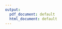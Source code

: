 ```yaml
---
output:
  pdf_document: default
  html_document: default
---
```


\documentclass{article}
\usepackage[utf8]{inputenc}
\title{AFS}
\authors{Larchevêque Valentin et Thibaut Balsan}
\begin{document}

\maketitle
\section{Introduction}
L'objectif de ce travail est de se concentrer sur la méthode d'analyse factorielle sphérique de tableaux de données de manière théorique puis d'en faire l'application à des tableaux concrets. Nous nous baserons essentiellement pour ce faire sur les annales n°35 de l'INSEE (1979), article fondateur de la méthode développée par Dominiques DOMENGES et Michel VOLLE, ainsi que sur nos cours d'analyse factorielle dispensés au premier semestre par M. Xavier Bry.

Dans une première partie nous accumulerons des démonstrations théoriques faisant le lien entre les formulaires de l'ACP classique et celle de l'AFS, tout en créant les fonctions R nous permettant la mise en pratique de la méthode, puis dans une deuxième partie nous utiliserons la dîte méthode sur deux tableaux de données de notre choix : {inserez tablos :)}

##AFAIRE
L'afs est une acp
la metrique de hellinger

##AFAIRE 2 : 
rédiger le fondement informationnel de la métrique de Hellinger et traduction euclidienne sur les données transformées, 


Tester le programme, appliquer la vu des différences sur les f moins phi, 
prgorammer le noyau et au dehors il faut des fonctions pour s'adapter
pour l'instant deux tableaux de fréquences et deux distributions mI et mJ '
puis comparer un tableau au produit de ses marges 
##FINAFAIRE
##AFAIRE3:
Appliquer la comparaison d'un tableau de fréquence 





\section{PARTIE I: Coeur de la méthode.}

\section{Transformation des données:}

Le but de cette partie est de placer les individus de notre tableau de distributions sur la sphère unité entière et non seulement sur l'orthan positif. On peut donc également calculer des distances entre distributions comportant des valeurs négatives. Pour celà on remplace 
Pour cela nous allons changer la métrique que l'on utilise pour calculer les distances de la métrique du $\chi^2$ à la métrique de Hellinger.
On dote d'abord la sphère unité d'équation $\sum |pi|=1$ du le produit scalaire:
$$<p,q>_\mathcal{H}=\sum signe(p_iq_i)\sqrt{|pi|.|qi|}$$
On a donc également la norme carré associée sur cet ensemble qui vaut 1 pour tout p de la sphère unité

$$||p||_\mathcal{H}^2=<p,p>_\mathcal{H}=\sum signe(p_i^2)\sqrt{|pi|^2}=\sum|p_i|=1$$


Donnant la distance sur la sphère unité dite de Hellinger définie par:
$$d_{\mathcal{H}}(p,q)^2=||p-q||^2_{\mathcal{H}}=<p-q,p-q>_\mathcal{H}\\=||p||^2_\mathcal{H}+||q||^2_\mathcal{H}-2<p,q>_\mathcal{H}=\sum signe(p_i^2)\sqrt{|pi|^2}+\sum signe(q_i^2)\sqrt{|qi|^2}-2\sum signe(p_iq_i)\sqrt{|pi|.|qi|}\\=\sum signe(p_i)^2\sqrt{|p_i|}^2+signe(q_i)^2\sqrt{|q_i|}^2-2signe(p_i)signe(q_i)\sqrt{|p_i|.|q_i|}\\
=\sum(signe(p_{i}){\sqrt{|p_{i}|}-(signe(q_{i})\sqrt{|q_{i}|}})^2  $$
Tout d'abord commençons par montrer que calculer $d_{\mathcal{H}}(f,\varphi)$ entre une tableaux $f$ et un tableau $\varphi$ de distributions revient à calculer la distance euclidienne $d_{2}(Z,\zeta)$ avec $Z,\zeta$ les tableaux $f,\varphi$  transformés (au sens de la métrique canonique)

$$Si~\forall~i,j~~(Z_{ij})=signe(f_{ij})\times(\sqrt{|{f_{ij}}|})~et~(\zeta_{ij})=signe(\varphi_{ij})\times(\sqrt{|\varphi_{ij}|})~alors~on~a~:~$$



$$d_{2}(Z,\zeta)=||({Z_{ij}-\zeta_{ij}})||^2=||Z_{ij}||^2+||\zeta_{ij}||^2-2<Z_{ij},\zeta_{ij}>  \\=
||(signe(f_{ij})(\sqrt{|{f_{ij}}|})||^2+||signe(\varphi_{ij})(\sqrt{|\varphi_{ij}|}))||^2-2signe(f_{ij}\varphi_{ij}) \\=\\



= \sum_{i,j}(signe(f_{ij})(\sqrt{|{f_{ij}}|})-signe(\varphi_{ij})(\sqrt{|\varphi_{ij}|}))^2  = 



d_{\mathcal{H}}(f,\varphi)^2$$




\section { Différence de tableaux de fréquences:}
Soit un tableau f de fréquences $(f_{ij})$ et un tableau $(\varphi_{ij})$


```r
##Example a table f and phi
f<-matrix((-17:18),6,6)/sum(-17:18)
phi<-matrix(rep(1/36,36),6,6)
f


q<-Hellingerizer(f)




```




II PARTIE PRATIQUE:
Coeur de la méthode:

```r
library(ggplot2)
library(data.table)

##Methode générale, le tableau définit la méthode que 'on appliquera 
source("AFS_functions.R")

  
f<-matrix(c(84,36,23,11,32,64,21,79,23,68,53,46,14,56,13,20,1,13,42,21),5,4,byrow=T)
f
 t<-depistage(t) 

t<-turn_to_freq(t)
mI<-poids_lignes(t)
J<-poids_colonne(t)

phi<-matrix(mI,ncol=1)%*%aperm(matrix(mJ,ncol = 1))
aperm(matrix(mJ,ncol = 1))
matrix(mI,ncol=1)

Tableau_final<-Hellingerizer(t)-Hellingerizer(phi)

A<-AFS(Tableau_final,mI,mJ)
min(length(mI),length(mJ))





AFS<-function(t,mI,mJ){


  print(t)
##Choix de l'analyse 
I<-length(t[,1])
J<-length(t[1,])
 

X<-Nuage_X(t,mI)
Y<-Nuage_Y(t,mJ)
 
  ##diagonalisation de l'inertie du nuage de plus petite dimension:


V<-aperm(t)%*%t
 lambda<-eigen(V)$values
  Dlambda<-diag(1/sqrt(lambda))
  U<-eigen(V)$vectors 
  
  ##w vecteur propre de TT' associé à lambda 
w<-(t%*%U)%*%Dlambda
    nbvrp<-min(5,length(lambda))
  composante_G<-matrix(0,nbvrp,J)
  composante_F<-matrix(0,nbvrp,I)

  for (k in 1:nbvrp){
  for (i in 1:I){
    composante_F[k,i]<-X[i,]%*%U[,k]
    }
  for (j in 1:J){
    composante_G[k,j]<-Y[,j]%*%w[,k]
  }
  }
  CONTR<-rep(0,nbvrp)
  CTR<- matrix(0,I,nbvrp)
  cos_2<-CTR
##INDICATEURS: 
  for  (i in 1:I){
  CONTR[i]<-sum(t[i,])/sum(t^2) ##contribution d'un axe à l'inertie totale
  for (alpha in 1:nbvrp){
  CTR[i,alpha]<-w[i,alpha]^2    ##contribution d'un individu i à l'inertie de l'axe alpha
  cos_2[i,alpha]<-(lambda[alpha]*w[i,alpha]^2)/sum(t[i,]^2) ##part visible de l'interie de l'individu i sur l'axe alpha
  }}
  

  
  ## minimum des deux dimensons en valeur par défaut dans la sélection des axes
  
 
selection_des_axes<-data.frame("Rang"=(1:nbvrp),"Proportion d'inertie"=lambda[1:nbvrp]/sum(t^2),"Proportion d'inertie cumulée"=cumsum(lambda[1:nbvrp]/sum(t^2)))
 
View(selection_des_axes)
            

 

 AFS=new("ACP",lbd=lambda[1:nbvrp],U_vects=U,W_vects=w,compos_F=composante_F,compos_G=composante_G,cos2=cos_2,CTR=CTR,CONTR=CONTR)
 

 
            return(AFS)
  
}  
mI<-depistage_ligne(f)
mJ<-depistage_colonne(f)
A<-AFS(f)
C<-as.data.frame(A@compos_F)
ggplot(C,aes(x=C[1,],y=C[2,]))+geom_point()+xlab(label = "AXE 1")+ylab(label = "AXE 2")+coord_fixed()


print(C[1,])



length(C)
View(C[1,])
View(C[2,])
help("%>%")
 plot(A@compos_F[1,],A@compos_F[2,],type='p',col='red')


```



\end{document}
